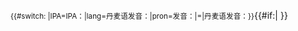 <onlyinclude><small>{{#switch: {{{2}}}|IPA=IPA：|lang=丹麦语发音：|pron=发音：|=|丹麦语发音：}}</small>{{IPA|[[Help:丹麥語國際音標|[{{{1}}}]]]}}{{#if:{{{3|}}}|{{IPA audio link|{{{3}}} }} }}</onlyinclude><noinclude>
{{documentation|Template:usage of IPA templates}}

<!-- PLEASE ADD CATEGORIES BELOW THIS LINE, THANKS. -->

[[Category:IPA語言模板|{{PAGENAME}}]]

<!-- PLEASE ADD INTERWIKIS BELOW THIS LINE, THANKS. -->
</noinclude>
